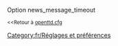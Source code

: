 {{fr/Amorce}}
Option news_message_timeout

<small><<Retour à [[fr/Archive/Manual/Settings/Openttd.cfg|openttd.cfg]]</small>
[[Category:fr/Réglages et préférences]]